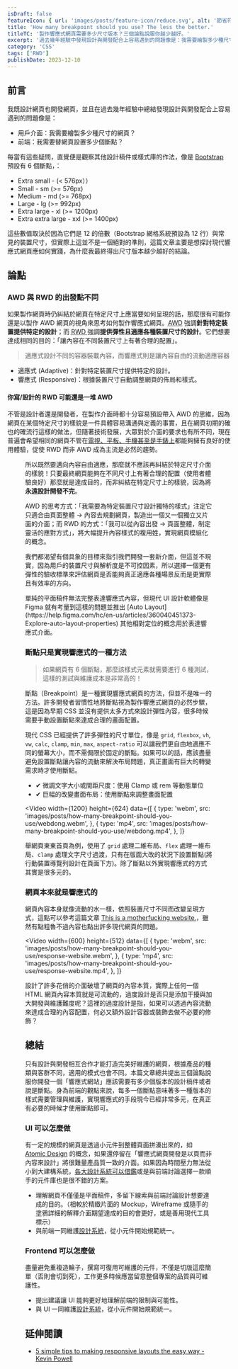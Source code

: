 ```yaml
---
isDraft: false
featureIcon: { url: 'images/posts/feature-icon/reduce.svg', alt: '節省符號' }
title: 'How many breakpoint should you use? The less the better.'
titleTC: '製作響應式網頁需要多少尺寸版本？三個論點說服你越少越好。'
excerpt: '過去幾年經驗中發現設計與開發配合上容易遇到的問題像是：我需要繪製多少種尺寸的網頁？我需要替網頁設置多少個斷點？這篇文章我分享自己身為設計者與開發者的經歷以及你為何應該使用越少的斷點來製作響應式網頁越好。'
category: 'CSS'
tags: ['RWD']
publishDate: 2023-12-10
---
```


## 前言

我既設計網頁也開發網頁，並且在過去幾年經驗中總結發現設計與開發配合上容易遇到的問題像是：

- 用戶介面：我需要繪製多少種尺寸的網頁？
- 前端：我需要替網頁設置多少個斷點？

每當有這些疑問，直覺便是觀察其他設計稿件或樣式庫的作法，像是 [Bootstrap](https://getbootstrap.com/docs/5.3/layout/breakpoints/#available-breakpoints) 預設有 6 個斷點，：

- Extra small - (< 576px））
- Small - sm (>= 576px)
- Medium - md (>= 768px)
- Large - lg (>= 992px)
- Extra large - xl (>= 1200px)
- Extra extra large - xxl (>= 1400px)

這些數值取決於因為它們是 12 的倍數（Bootstrap 網格系統預設為 12 行）與常見的裝置尺寸，但實際上這並不是一個絕對的準則，這篇文章主要是想探討現代響應式網頁應如何實踐，為什麼我最終得出尺寸版本越少越好的結論。

## 論點

### AWD 與 RWD 的出發點不同

如果製作網頁時仍糾結於網頁在特定尺寸上應當要如何呈現的話，那麼很有可能你還是以製作 AWD 網頁的視角來思考如何製作響應式網頁。<abbr title="Adaptive Web Design">AWD</abbr> 強調**針對特定裝置提供特定的設計**；而 <abbr title="Responsive Web Design">
  RWD
</abbr> 強調**提供彈性且適應各種裝置尺寸的設計**。它們想要達成相同的目的：「讓內容在不同裝置尺寸上有著合理的配置」。

> 適應式設計不同的容器裝載內容，而響應式則是讓內容自由的流動適應容器

- 適應式 (Adaptive)：針對特定裝置尺寸提供特定的設計。
- 響應式 (Responsive)：根據裝置尺寸自動調整網頁的佈局和樣式。

#### 你寫/設計的 RWD 可能還是一堆 AWD

不管是設計者還是開發者，在製作介面時都十分容易預設帶入 AWD 的思維，因為網頁在某個特定尺寸的樣貌是一件具體容易溝通與定義的事實，且在網頁初期的確也的確流行這樣的做法，但隨著技術發展，大眾對於介面的要求也有所不同，現在普遍會希望相同的網頁不管在[電視、平板、手機甚至是手錶上](https://screensizemap.com/)都能夠擁有良好的使用體驗，促使 RWD 而非 AWD 成為主流是必然的趨勢。

<Figure
  width="1200"
  height="676"
  src="images/posts/how-many-breakpoint-should-you-use/screen-size.webp"
  alt=""
  title="現今網頁已經有太多不同尺寸與解析度的裝置，每一個方框就代表一種市面上的裝置尺寸"
/>

所以既然要邁向內容自由適應，那麼就不應該再糾結於特定尺寸介面的樣貌！只要最終網頁能夠在不同尺寸上有著合理的配置（使用者體驗良好）那麼就是達成目的，而非糾結在特定尺寸上的樣貌，因為將**永遠設計開發不完**。

AWD 的思考方式：「我需要為特定裝置尺寸設計獨特的樣式」注定它只適合由頁面整體 → 內容去規劃網頁，製造出一個又一個獨立又片面的介面；而 RWD 的方式：「我可以從內容出發 → 頁面整體，制定靈活的應對方式」，將大幅提升內容樣式的複用姓，實現網頁模組化的概念。

我們都渴望有個具象的目標來指引我們開發一套新介面，但這並不現實，因為用戶的裝置尺寸與解析度是不可控因素，所以選擇一個更有彈性的驗收標準來評估網頁是否能夠真正適應各種場景反而是更實際且有效率的方向。

<Info type="info">
單純的平面稿件無法完整表達響應式內容，但現代 UI 設計軟體像是 Figma 就有考量到這樣的問題並推出 [Auto Layout](https://help.figma.com/hc/en-us/articles/360040451373-Explore-auto-layout-properties) 其他相對定位的概念用於表達響應式介面。
</Info>

### 斷點只是實現響應式的一種方法

> 如果網頁有 6 個斷點，那麼該樣式元素就需要進行 6 種測試，這樣的測試與維護成本是非常高的！

斷點（Breakpoint）是一種實現響應式網頁的方法，但並不是唯一的方法。許多開發者習慣性地將斷點視為製作響應式網頁的必然步驟，這是因為早期 CSS 並沒有提供太多方式來設計彈性內容，很多時候需要手動設置斷點來達成合理的畫面配置。

現代 CSS 已經提供了許多彈性的尺寸單位，像是 `grid`, `flexbox`, `vh`, `vw`, `calc`, `clamp`, `min`, `max`, `aspect-ratio` 可以讓我們更自由地適應不同的螢幕大小，而不需侷限於固定的斷點。如果可以的話，應該盡量避免設置斷點讓內容的流動來解決布局問題，真正畫面有巨大的轉變需求時才使用斷點。

- ✔ 微調文字大小或間距尺度：使用 Clamp 或 rem 等動態單位
- ✔ 巨幅的改變畫面布局：使用斷點來調整畫面配置

<Video
  width={1200}
  height={624}
  data={[
    {
      type: 'webm',
      src: 'images/posts/how-many-breakpoint-should-you-use/webdong.webm',
    },
    {
      type: 'mp4',
      src: 'images/posts/how-many-breakpoint-should-you-use/webdong.mp4',
    },
  ]}
></Video>

舉網頁東東首頁為例，使用了 `grid` 處理二維布局、`flex` 處理一維布局、`clamp` 處理文字尺寸過渡，只有在版面大改的狀況下設置斷點(將行動裝置導覽列設計在頁面下方)。除了斷點以外實現響應式的方式其實是很多元的。

### 網頁本來就是響應式的

網頁內容本身就像流動的水一樣，依照裝置尺寸不同而改變呈現方式，這點可以參考這篇文章 [This is a motherfucking website.](https://motherfuckingwebsite.com/)，雖然有點粗魯不過內容也點出許多現代網頁的問題。

<Video
  width={600}
  height={512}
  data={[
    {
      type: 'webm',
      src: 'images/posts/how-many-breakpoint-should-you-use/response-website.webm',
    },
    {
      type: 'mp4',
      src: 'images/posts/how-many-breakpoint-should-you-use/response-website.mp4',
    },
  ]}
></Video>

設計了許多花俏的介面破壞了網頁的內容本質，實際上任何一個 HTML 網頁內容本質就是可流動的，過度設計是否只是添加干擾與加大開發與維護難度呢？這裡的過度設計是指，如果可以透過內容流動來達成合理的內容配置，何必又額外設計容器或裝飾去做不必要的修飾？


## 總結

只有設計與開發相互合作才能打造完美好維護的網頁，根據產品的種類與客群不同，適用的模式也會不同。本篇文章總共提出三個論點說服你開發一個「響應式網站」應該需要有多少個版本的設計稿件或者說是斷點。身為前端的觀點來說，每多一個斷點意味著多一種版本的樣式需要管理與維護，實現響應式的手段現今已經非常多元，在真正有必要的時候才使用斷點即可。

### UI 可以怎麼做

有一定的規模的網頁是透過小元件到整體頁面拼湊出來的，如 [Atomic Design](https://bradfrost.com/blog/post/atomic-web-design/) 的概念，如果還停留在「響應式網頁開發是以頁而非內容來設計」將很難量產品質一致的介面。如果因為時間壓力無法從小到大建構系統，[各大設計系統可以借鑑](https://component.gallery/design-systems/)或是與前端討論選擇一款順手的元件庫也是很不錯的方案。

- 理解網頁不僅僅是平面稿件，多留下線索與前端討論設計想要達成的目的。（相較於精緻片面的 Mockup，Wireframe 或隨手的塗鴉詳細的解釋介面期望達成的目的會更好，或是善用現代工具標示）
- 與前端一同維護[設計系統](https://www.designsystems.com/)，從小元件開始規範統一。

### Frontend 可以怎麼做

盡量避免重複造輪子，撰寫可復用可維護的元件，不僅是切版這麼簡單（否則會切到死），工作更多時候應當留意整個專案的品質與可維護性。

- 提出建議讓 UI 能夠更好地理解前端的限制與可能性。
- 與 UI 一同維護[設計系統](https://www.designsystems.com/)，從小元件開始規範統一。 


## 延伸閱讀

- [5 simple tips to making responsive layouts the easy way - Kevin Powell](https://www.youtube.com/watch?v=VQraviuwbzU&t=12s)
